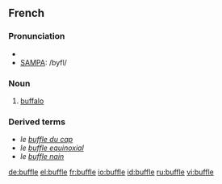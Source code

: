 ==French==

===Pronunciation===
*{{IPA|lang=fr|/byfl/}}
*[[w:SAMPA|SAMPA]]: /byfl/

===Noun===
{{fr-noun|m}}

# [[buffalo]]

===Derived terms===
* ''le [[buffle du cap]]''
* ''le [[buffle equinoxial]]''
* ''le [[buffle nain]]''

[[de:buffle]]
[[el:buffle]]
[[fr:buffle]]
[[io:buffle]]
[[id:buffle]]
[[ru:buffle]]
[[vi:buffle]]